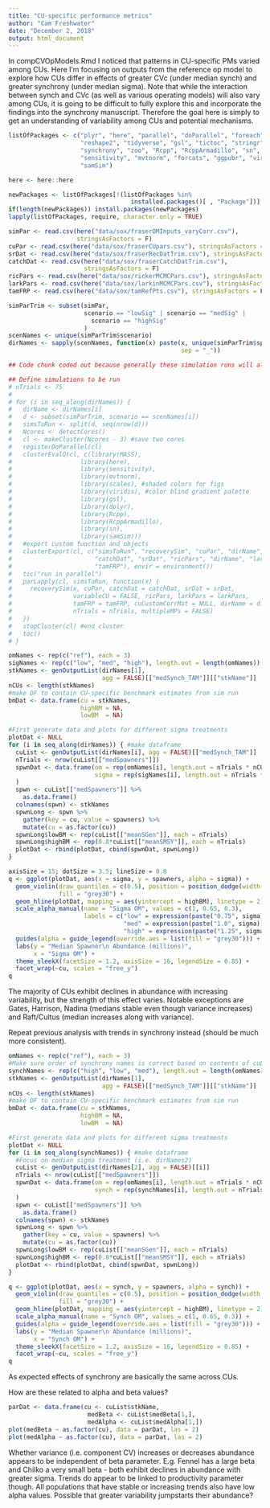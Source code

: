 ```yaml
---
title: "CU-specific performance metrics"
author: "Cam Freshwater"
date: "December 2, 2018"
output: html_document
---
```


In compCVOpModels.Rmd I noticed that patterns in CU-specific PMs varied among CUs. Here I'm focusing on outputs from the reference op model to explore how CUs differ in effects of greater CVc (under median synch) and greater synchrony (under median sigma). Note that while the interaction between synch and CVc (as well as various operating models) will also vary among CUs, it is going to be difficult to fully explore this and incorporate the findings into the synchrony manuscript. Therefore the goal here is simply to get an understanding of variability among CUs and potential mechanisms.

```r
listOfPackages <- c("plyr", "here", "parallel", "doParallel", "foreach", 
                    "reshape2", "tidyverse", "gsl", "tictoc", "stringr", 
                    "synchrony", "zoo", "Rcpp", "RcppArmadillo", "sn", 
                    "sensitivity", "mvtnorm", "forcats", "ggpubr", "viridis", 
                    "samSim")

here <- here::here

newPackages <- listOfPackages[!(listOfPackages %in% 
                                  installed.packages()[ , "Package"])]
if(length(newPackages)) install.packages(newPackages)
lapply(listOfPackages, require, character.only = TRUE)
```


```r
simPar <- read.csv(here("data/sox/fraserOMInputs_varyCorr.csv"),
                   stringsAsFactors = F)
cuPar <- read.csv(here("data/sox/fraserCUpars.csv"), stringsAsFactors = F)
srDat <- read.csv(here("data/sox/fraserRecDatTrim.csv"), stringsAsFactors = F)
catchDat <- read.csv(here("data/sox/fraserCatchDatTrim.csv"), 
                     stringsAsFactors = F)
ricPars <- read.csv(here("data/sox/rickerMCMCPars.csv"), stringsAsFactors = F)
larkPars <- read.csv(here("data/sox/larkinMCMCPars.csv"), stringsAsFactors = F)
tamFRP <- read.csv(here("data/sox/tamRefPts.csv"), stringsAsFactors = F)

simParTrim <- subset(simPar, 
                     scenario == "lowSig" | scenario == "medSig" | 
                       scenario == "highSig"
                     )
scenNames <- unique(simParTrim$scenario)
dirNames <- sapply(scenNames, function(x) paste(x, unique(simParTrim$species), 
                                                sep = "_"))
```


```r
## Code chunk coded out because generally these simulation runs will already be present.

## Define simulations to be run
# nTrials <- 75
# 
# for (i in seq_along(dirNames)) {
#   dirName <- dirNames[i]
#   d <- subset(simParTrim, scenario == scenNames[i])
#   simsToRun <- split(d, seq(nrow(d)))
#   Ncores <- detectCores()
#   cl <- makeCluster(Ncores - 3) #save two cores
#   registerDoParallel(cl)
#   clusterEvalQ(cl, c(library(MASS),
#                   library(here),
#                   library(sensitivity),
#                   library(mvtnorm),
#                   library(scales), #shaded colors for figs
#                   library(viridis), #color blind gradient palette
#                   library(gsl), 
#                   library(dplyr),
#                   library(Rcpp),
#                   library(RcppArmadillo),
#                   library(sn),
#                   library(samSim)))
#   #export custom function and objects
#   clusterExport(cl, c("simsToRun", "recoverySim", "cuPar", "dirName", "nTrials",
#                       "catchDat", "srDat", "ricPars", "dirName", "larkPars", 
#                       "tamFRP"), envir = environment()) 
#   tic("run in parallel")
#   parLapply(cl, simsToRun, function(x) {
#     recoverySim(x, cuPar, catchDat = catchDat, srDat = srDat, 
#                 variableCU = FALSE, ricPars, larkPars = larkPars, 
#                 tamFRP = tamFRP, cuCustomCorrMat = NULL, dirName = dirName, 
#                 nTrials = nTrials, multipleMPs = FALSE)
#   })
#   stopCluster(cl) #end cluster
#   toc()
# }
```


```r
omNames <- rep(c("ref"), each = 3)
sigNames <- rep(c("low", "med", "high"), length.out = length(omNames))
stkNames <- genOutputList(dirNames[1], 
                          agg = FALSE)[["medSynch_TAM"]][["stkName"]]
nCUs <- length(stkNames)
#make DF to contain CU-specific benchmark estimates from sim run
bmDat <- data.frame(cu = stkNames, 
                    highBM = NA,
                    lowBM  = NA)

#First generate data and plots for different sigma treatments
plotDat <- NULL
for (i in seq_along(dirNames)) { #make dataframe
  cuList <- genOutputList(dirNames[i], agg = FALSE)[["medSynch_TAM"]]
  nTrials <- nrow(cuList[["medSpawners"]])
  spwnDat <- data.frame(om = rep(omNames[i], length.out = nTrials * nCUs),
                        sigma = rep(sigNames[i], length.out = nTrials * nCUs)
  )
  spwn <- cuList[["medSpawners"]] %>%
    as.data.frame() 
  colnames(spwn) <- stkNames
  spwnLong <- spwn %>% 
    gather(key = cu, value = spawners) %>% 
    mutate(cu = as.factor(cu))
  spwnLong$lowBM <- rep(cuList[["meanSGen"]], each = nTrials)
  spwnLong$highBM <- rep(0.8*cuList[["meanSMSY"]], each = nTrials)
  plotDat <- rbind(plotDat, cbind(spwnDat, spwnLong))
}

axisSize = 15; dotSize = 3.5; lineSize = 0.8
q <- ggplot(plotDat, aes(x = sigma, y = spawners, alpha = sigma)) +
  geom_violin(draw_quantiles = c(0.5), position = position_dodge(width = 0.75),
              fill = "grey30") +
  geom_hline(plotDat, mapping = aes(yintercept = highBM), linetype = 2) +
  scale_alpha_manual(name = "Sigma OM", values = c(1, 0.65, 0.3),
                     labels = c("low" = expression(paste("0.75", sigma)),
                                "med" = expression(paste("1.0", sigma)),
                                "high" = expression(paste("1.25", sigma)))) +
  guides(alpha = guide_legend(override.aes = list(fill = "grey30"))) +
  labs(y = "Median Spawner\n Abundance (millions)",
       x = "Sigma OM") +
  theme_sleekX(facetSize = 1.2, axisSize = 16, legendSize = 0.85) +
  facet_wrap(~cu, scales = "free_y")
q
```

The majority of CUs exhibit declines in abundance with increasing variability, but the strength of this effect varies. Notable exceptions are Gates, Harrison, Nadina (medians stable even though variance increases) and Raft/Cultus (median increases along with variance).

Repeat previous analysis with trends in synchrony instead (should be much more consistent).

```r
omNames <- rep(c("ref"), each = 3)
#Make sure order of synchrony names is correct based on contents of cuList
synchNames <- rep(c("high", "low", "med"), length.out = length(omNames))
stkNames <- genOutputList(dirNames[1], 
                          agg = FALSE)[["medSynch_TAM"]][["stkName"]]
nCUs <- length(stkNames)
#make DF to contain CU-specific benchmark estimates from sim run
bmDat <- data.frame(cu = stkNames, 
                    highBM = NA,
                    lowBM  = NA)

#First generate data and plots for different sigma treatments
plotDat <- NULL
for (i in seq_along(synchNames)) { #make dataframe
  #Focus on median sigma treatment (i.e. dirNames2)
  cuList <- genOutputList(dirNames[2], agg = FALSE)[[i]]
  nTrials <- nrow(cuList[["medSpawners"]])
  spwnDat <- data.frame(om = rep(omNames[i], length.out = nTrials * nCUs),
                        synch = rep(synchNames[i], length.out = nTrials * nCUs)
  )
  spwn <- cuList[["medSpawners"]] %>%
    as.data.frame() 
  colnames(spwn) <- stkNames
  spwnLong <- spwn %>% 
    gather(key = cu, value = spawners) %>% 
    mutate(cu = as.factor(cu))
  spwnLong$lowBM <- rep(cuList[["meanSGen"]], each = nTrials)
  spwnLong$highBM <- rep(0.8*cuList[["meanSMSY"]], each = nTrials)
  plotDat <- rbind(plotDat, cbind(spwnDat, spwnLong))
}

q <- ggplot(plotDat, aes(x = synch, y = spawners, alpha = synch)) +
  geom_violin(draw_quantiles = c(0.5), position = position_dodge(width = 0.75),
              fill = "grey30") +
  geom_hline(plotDat, mapping = aes(yintercept = highBM), linetype = 2) +
  scale_alpha_manual(name = "Synch OM", values = c(1, 0.65, 0.3)) +
  guides(alpha = guide_legend(override.aes = list(fill = "grey30"))) +
  labs(y = "Median Spawner\n Abundance (millions)",
       x = "Synch OM") +
  theme_sleekX(facetSize = 1.2, axisSize = 16, legendSize = 0.85) +
  facet_wrap(~cu, scales = "free_y")
q
```

As expected effects of synchrony are basically the same across CUs.

How are these related to alpha and beta values?

```r
parDat <- data.frame(cu <- cuList$stkName,
                      medBeta <- cuList$medBeta[1,],
                      medAlpha <- cuList$medAlpha[1,])
plot(medBeta ~ as.factor(cu), data = parDat, las = 2)
plot(medAlpha ~ as.factor(cu), data = parDat, las = 2)
```

Whether variance (i.e. component CV) increases or decreases abundance appears to be independent of beta parameter. E.g. Fennel has a large beta and Chilko a very small beta - both exhibit declines in abundance with greater sigma. Trends do appear to be linked to productivity parameter though. All populations that have stable or increasing trends also have low alpha values. Possible that greater variability jumpstarts their abundance?